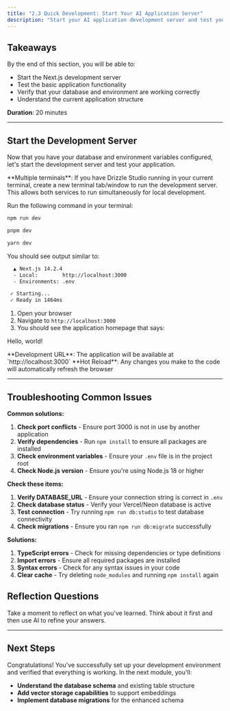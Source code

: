 ```yaml
---
title: "2.3 Quick Development: Start Your AI Application Server"
description: "Start your AI application development server and test your setup. Get your AI chatbot running locally in minutes. Perfect for beginners - see your AI application in action."
---
```



## Takeaways

By the end of this section, you will be able to:

- Start the Next.js development server
- Test the basic application functionality
- Verify that your database and environment are working correctly
- Understand the current application structure

<Callout>**Duration**: 20 minutes</Callout>

---

## Start the Development Server

Now that you have your database and environment variables configured, let's start the development server and test your application.

<Steps>

<Step title="Start the server">

<Info>
  **Multiple terminals**: If you have Drizzle Studio running in your current
  terminal, create a new terminal tab/window to run the development server. This
  allows both services to run simultaneously for local development.
</Info>

Run the following command in your terminal:

<CodeGroup>

```bash npm
npm run dev
```

```bash pnpm
pnpm dev
```

```bash yarn
yarn dev
```

</CodeGroup>

</Step>

<Step title="Check for success">

You should see output similar to:

```bash Terminal
  ▲ Next.js 14.2.4
  - Local:        http://localhost:3000
  - Environments: .env

 ✓ Starting...
 ✓ Ready in 1464ms
```

</Step>

<Step title="Access the application">

1. Open your browser
2. Navigate to `http://localhost:3000`
3. You should see the application homepage that says:

<Note>Hello, world!</Note>

</Step>

</Steps>

<Info>
  **Development URL**: The application will be available at
  `http://localhost:3000`
</Info>

<Info>
  **Hot Reload**: Any changes you make to the code will automatically refresh
  the browser
</Info>

---

## Troubleshooting Common Issues

<AccordionGroup>

<Accordion title="Development server won't start">

**Common solutions:**

1. **Check port conflicts** - Ensure port 3000 is not in use by another application
2. **Verify dependencies** - Run `npm install` to ensure all packages are installed
3. **Check environment variables** - Ensure your `.env` file is in the project root
4. **Check Node.js version** - Ensure you're using Node.js 18 or higher

</Accordion>

<Accordion title="Database connection errors">

**Check these items:**

1. **Verify DATABASE_URL** - Ensure your connection string is correct in `.env`
2. **Check database status** - Verify your Vercel/Neon database is active
3. **Test connection** - Try running `npm run db:studio` to test database connectivity
4. **Check migrations** - Ensure you ran `npm run db:migrate` successfully

</Accordion>

<Accordion title="Build or compilation errors">

**Solutions:**

1. **TypeScript errors** - Check for missing dependencies or type definitions
2. **Import errors** - Ensure all required packages are installed
3. **Syntax errors** - Check for any syntax issues in your code
4. **Clear cache** - Try deleting `node_modules` and running `npm install` again

</Accordion>

</AccordionGroup>

## Reflection Questions

Take a moment to reflect on what you've learned. Think about it first and then use AI to refine your answers.

<AIPromptReflection
  question="How does the development environment support rapid iteration? Consider hot reload and development tools, as well as debugging capabilities."
  chatgptButtonText="Ask ChatGPT"
  claudeButtonText="Ask Claude"
  cardTitle="Development Environment"
/>

---

## Next Steps

Congratulations! You've successfully set up your development environment and verified that everything is working. In the next module, you'll:

- **Understand the database schema** and existing table structure
- **Add vector storage capabilities** to support embeddings
- **Implement database migrations** for the enhanced schema
